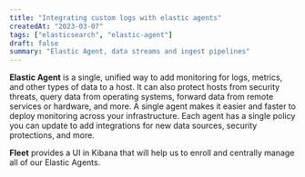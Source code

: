 ```yaml
---
title: "Integrating custom logs with elastic agents"
createdAt: "2023-03-07"
tags: ["elasticsearch", "elastic-agent"]
draft: false
summary: "Elastic Agent, data streams and ingest pipelines"
---
```


**Elastic Agent** is a single, unified way to add monitoring for logs, metrics, and
other types of data to a host. It can also protect hosts from security threats,
query data from operating systems, forward data from remote services or hardware,
and more. A single agent makes it easier and faster to deploy monitoring
across your infrastructure. Each agent has a single policy you can update to
add integrations for new data sources, security protections, and more.

**Fleet** provides a UI in Kibana that will help us to enroll and centrally manage all of our Elastic Agents.
